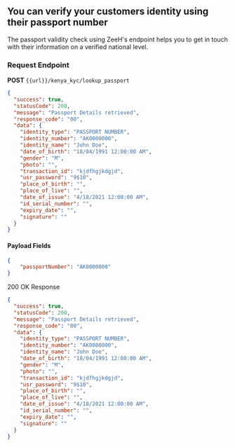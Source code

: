 ## You can verify your customers identity using their passport number

The passport validity check using ZeeH's endpoint helps you to get in touch with their information on a verified national level.


### Request Endpoint

**POST**
 `{{url}}/kenya_kyc/lookup_passport`

```json
{
  "success": true,
  "statusCode": 200,
  "message": "Passport Details retrieved",
  "response_code": "00",
  "data": {
    "identity_type": "PASSPORT NUMBER",
    "identity_number": "AK0000000",
    "identity_name": "John Doe",
    "date_of_birth": "18/04/1991 12:00:00 AM",
    "gender": "M",
    "photo": "",
    "transaction_id": "kjdfhgjkdgjd",
    "usr_password": "9$10",
    "place_of_birth": "",
    "place_of_live": "",
    "date_of_issue": "4/18/2021 12:00:00 AM",
    "id_serial_number": "",
    "expiry_date": "",
    "signature": ""
  }
}
```

#### Payload Fields

```json
{
    "passportNumber": "AK0000000"
}
```
200 OK Response

```json
{
  "success": true,
  "statusCode": 200,
  "message": "Passport Details retrieved",
  "response_code": "00",
  "data": {
    "identity_type": "PASSPORT NUMBER",
    "identity_number": "AK0000000",
    "identity_name": "John Doe",
    "date_of_birth": "18/04/1991 12:00:00 AM",
    "gender": "M",
    "photo": "",
    "transaction_id": "kjdfhgjkdgjd",
    "usr_password": "9$10",
    "place_of_birth": "",
    "place_of_live": "",
    "date_of_issue": "4/18/2021 12:00:00 AM",
    "id_serial_number": "",
    "expiry_date": "",
    "signature": ""
  }
}
```